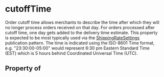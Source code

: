 # cutoffTime

Order cutoff time allows merchants to describe the time after which they will no longer process orders received on that day. For orders processed after cutoff time, one day gets added to the delivery time estimate. This property is expected to be most typically used via the <a class="localLink" href="/ShippingRateSettings">ShippingRateSettings</a> publication pattern. The time is indicated using the ISO-8601 Time format, e.g. "23:30:00-05:00" would represent 6:30 pm Eastern Standard Time (EST) which is 5 hours behind Coordinated Universal Time (UTC).

## Property of



